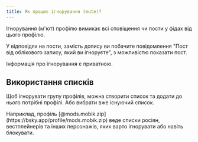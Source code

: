 ```yaml
---
title: Як працює ігнорування (mute)?
---
```



Ігнорування (м'ют) профілю вимикає всі сповіщення чи пости у фідах від цього профілю.

У відповідях на пости, замість допису ви побачите повідомлення "Пост від облікового запису, який ви ігноруєте", з можливістю показати пост.

Інформація про ігнорування є приватною.


## Використання списків

Щоб ігнорувати групу профілів, можна створити список та додати до нього потрібні профілі. Або вибрати вже існуючий список.

<Aside type="tip">
  Наприклад, профіль [@mods.mobik.zip](https://bsky.app/profile/mods.mobik.zip) веде списки росіян, вестплейнерів та інших персонажів, яких варто ігнорувати або навіть блокувати.
</Aside>

